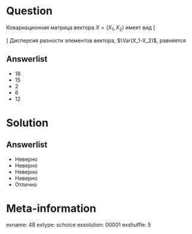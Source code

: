 Question
========
Ковариационная матрица вектора $X=(X_1,X_2)$ имеет вид
\[
\begin{pmatrix}
10 & 3 \\
3 & 8
\end{pmatrix}
\]
Дисперсия разности элементов вектора, $\Var(X_1-X_2)$, равняется
 

Answerlist
----------
*  18
*  15
*  2
*  6
*  12

Solution
========

Answerlist
----------
*  Неверно
*  Неверно
*  Неверно
*  Неверно
*  Отлично

Meta-information
================
exname: 48
extype: schoice
exsolution: 00001
exshuffle: 5
